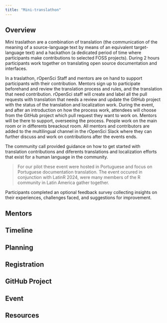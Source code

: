 ```yaml
---
title: "Mini-translathon"
---
```


## Overview 

Mini traslathon are a combination of translation (the communication of the meaning of a source-language text by means of an equivalent target-language text) and a  hackathon (a dedicated period of time where participants make contributions to selected FOSS projects). During 2 hours participants work together on translating open source documentation and interfaces.

In a traslathon, rOpenSci Staff and mentors are on hand to support participants with their contribution. Mentors sign up to participate beforehand and review the translation process and rules, and the translation that need contribution. rOpenSci staff will create and label all the pull requests with translation that needs a review and update the GitHub project with the status of the translation and localization work. During the event, and after an introduction on how the process work, attendees will choose from the GitHub project which pull request they want to work on. Mentors will be there to support, overseeing the process. People work on the main room or in differents breackout room. All mentors and contributors are added to the multilingual channel in the rOpenSci Slack where they can further discuss and work on contributions after the events ends. 

The community call provided guidance on how to get started with translation contributions and diferents translations and localization efforts that exist for a human language in the community.

> For our pilot these event were hosted in Portuguese and focus on Portuguese documentation translation. The event occured in conjunction with LatinR 2024, were many members of the R community in Latin America gather together.

Participants completed an optional feedback survey collecting insights on their experiences, challenges faced, and suggestions for improvement.

## Mentors

## Timeline

## Planning

## Registration

## GitHub Project

## Event

## Resources
